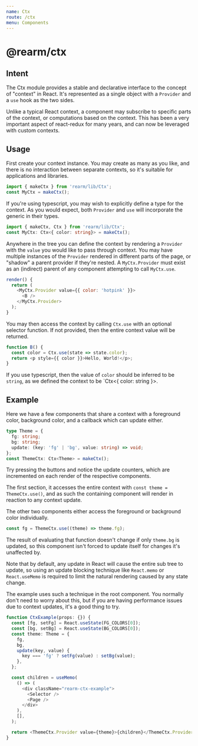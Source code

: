 ```yaml
---
name: Ctx
route: /ctx
menu: Components
---
```


# @rearm/ctx


## Intent

The Ctx module provides a stable and declarative interface to the concept of "context" in React. It's represented as a single object with
a `Provider` and a `use` hook as the two sides.

Unlike a typical React context, a component may subscribe to specific parts of the context,
or computations based on the context. This has been a very important aspect of react-redux for many years, and can
now be leveraged with custom contexts.

## Usage

First create your context instance. You may create as many as you like, and there is no interaction
between separate contexts, so it's suitable for applications and libraries.

```javascript
import { makeCtx } from 'rearm/lib/Ctx';
const MyCtx = makeCtx();
```

If you're using typescript, you may wish to explicitly define a type for the context. As you would expect,
both `Provider` and `use` will incorporate the generic in their types.

```typescript
import { makeCtx, Ctx } from 'rearm/lib/Ctx';
const MyCtx: Ctx<{ color: string}> = makeCtx();
```

Anywhere in the tree you can define the context by rendering a `Provider` with the `value`
you would like to pass through context. You may have multiple instances of the `Provider` rendered
in different parts of the page, or "shadow" a parent provider if they're nested. A `MyCtx.Provider`
must exist as an (indirect) parent of any component attempting to call `MyCtx.use`.

```javascript
render() {
  return (
    <MyCtx.Provider value={{ color: 'hotpink' }}>
      <B />
    </MyCtx.Provider>
  );
}
```

You may then access the context by calling `Ctx.use` with an optional selector function. If not provided,
then the entire context value will be returned.

```javascript
function B() {
  const color = Ctx.use(state => state.color);
  return <p style={{ color }}>Hello, World!</p>;
}
```

If you use typescript, then the value of `color` should be inferred to be `string`, as we defined
the context to be `Ctx<{ color: string }>.

## Example

Here we have a few components that share a context with a foreground color, background color,
and a callback which can update either.

```typescript
type Theme = {
  fg: string;
  bg: string;
  update: (key: 'fg' | 'bg', value: string) => void;
};
const ThemeCtx: Ctx<Theme> = makeCtx();
```

Try pressing the buttons and notice the update counters, which are incremented on
each render of the respective components.

<CtxExample />

The first section, it accesses the entire context with `const theme = ThemeCtx.use()`, and as
such the containing component will render in reaction to any context update.

The other two components either access the foreground or background color individually.

```typescript
const fg = ThemeCtx.use((theme) => theme.fg);
```

The result of evaluating that function doesn't change if only `theme.bg` is updated, so this
component isn't forced to update itself for changes it's unaffected by.

Note that by default, any update in React will cause the entire sub tree to update, so using
an update blocking technique like `React.memo` or `React.useMemo` is required to limit the
natural rendering caused by any state change.

The example uses such a technique in the root component. You normally don't need to worry about this,
but if you are having performance issues due to context updates, it's a good thing to try.

```typescript
function CtxExample(props: {}) {
  const [fg, setFg] = React.useState(FG_COLORS[0]);
  const [bg, setBg] = React.useState(BG_COLORS[0]);
  const theme: Theme = {
    fg,
    bg,
    update(key, value) {
      key === 'fg' ? setFg(value) : setBg(value);
    },
  };

  const children = useMemo(
    () => (
      <div className="rearm-ctx-example">
        <Selector />
        <Page />
      </div>
    ),
    [],
  );

  return <ThemeCtx.Provider value={theme}>{children}</ThemeCtx.Provider>;
}
```

